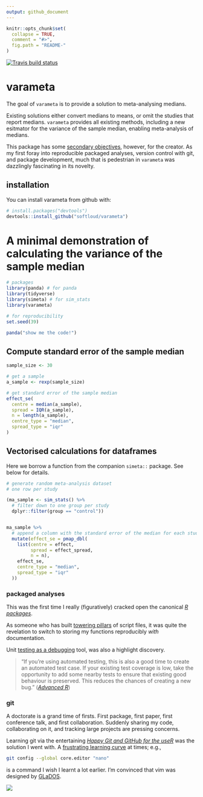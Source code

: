 ```yaml
---
output: github_document
---
```


<!-- README.md is generated from README.Rmd. Please edit that file -->

```r
knitr::opts_chunk$set(
  collapse = TRUE,
  comment = "#>",
  fig.path = "README-"
)

```

<!-- badges: start -->
[![Travis build status](https://travis-ci.org/softloud/varameta.svg?branch=master)](https://travis-ci.org/softloud/varameta)
<!-- badges: end -->

# varameta

The goal of `varameta` is to provide a solution to meta-analysing medians. 

Existing solutions either convert medians to means, or omit the studies that report medians. `varameta` provides all existing methods, including a new esitmator for the variance of the sample median, enabling meta-analysis of medians. 

This package has some [secondary objectives](#secondary-objectives), however, for the creator. As my first foray into reproducible packaged analyses, version control with git, and package development, much that is pedestrian in `varameta` was dazzlingly fascinating in its novelty.  

## installation

You can install varameta from github with:

```r
# install.packages("devtools")
devtools::install_github("softloud/varameta")
```

# A minimal demonstration of calculating the variance of the sample median 

```r
# packages
library(panda) # for panda
library(tidyverse)
library(simeta) # for sim_stats
library(varameta) 

# for reproducibility
set.seed(39)

```


```r
panda("show me the code!")
```


## Compute standard error of the sample median

```r

sample_size <- 30

# get a sample
a_sample <- rexp(sample_size)

# get standard error of the sample median
effect_se(
  centre = median(a_sample),
  spread = IQR(a_sample),
  n = length(a_sample),
  centre_type = "median",
  spread_type = "iqr"
)

```


## Vectorised calculations for dataframes

Here we borrow a function from the companion `simeta::` package. See below for details.

```r
# generate random meta-analysis dataset
# one row per study

(ma_sample <- sim_stats() %>%
  # filter down to one group per study
  dplyr::filter(group == "control"))


ma_sample %>%
  # append a column with the standard error of the median for each study
  mutate(effect_se = pmap_dbl(
    list(centre = effect,
         spread = effect_spread,
         n = n),
    effect_se,
    centre_type = "median",
    spread_type = "iqr"
  ))


```

### packaged analyses

This was the first time I really (figuratively) cracked open the canonical [*R packages*](http://r-pkgs.had.co.nz/). 

As someone who has built [towering pillars](https://ropensci.org/blog/2018/03/13/ode-to-testing/) of script files, it was quite the revelation to switch to storing my functions reproducibly *with* documentation. 

Unit [testing as a debugging](http://cantabile.rbind.io/2018/07/01/testing-as-debugging/) tool, was also a highlight discovery.   

> "If you’re using automated testing, this is also a good time to create an automated test case. If your existing test coverage is low, take the opportunity to add some nearby tests to ensure that existing good behaviour is preserved. This reduces the chances of creating a new bug." ([*Advanced R*](http://adv-r.had.co.nz/Exceptions-Debugging.html))

### git 

A doctorate is a grand time of firsts. First package, first paper, first conference talk, and first collaboration. Suddenly sharing my code, collaborating on it, and tracking large projects are pressing concerns. 

Learning git via the entertaining [*Happy Git and GitHub for the useR*](http://happygitwithr.com/) was the solution I went with. A [frustrating learning curve](https://stackoverflow.blog/2017/05/23/stack-overflow-helping-one-million-developers-exit-vim/) at times; e.g.,

```bash
git config --global core.editor "nano"
```

is a command I wish I learnt a lot earlier. I'm convinced that vim was designed by [GLaDOS](https://en.wikipedia.org/wiki/GLaDOS).

![](https://upload.wikimedia.org/wikipedia/en/b/bf/Glados.png)

 
